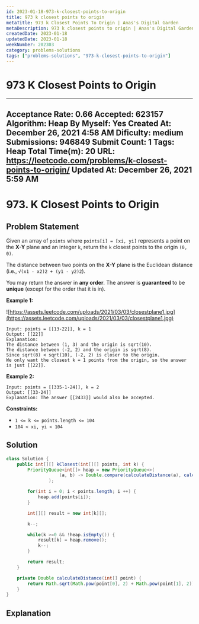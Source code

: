 ```yaml
---
id: 2023-01-18-973-k-closest-points-to-origin
title: 973 k closest points to origin
metaTitle: 973 k Closest Points To Origin | Anas's Digital Garden
metaDescription: 973 k closest points to origin | Anas's Digital Garden
createdDate: 2023-01-18
updatedDate: 2023-01-18
weekNumber: 202303
category: problems-solutions
tags: ["problems-solutions", "973-k-closest-points-to-origin"]
---
```


# 973 K Closest Points to Origin

---
Acceptance Rate: 0.66
Accepted: 623157
Algorithm: Heap
By Myself: Yes
Created At: December 26, 2021 4:58 AM
Dificulty: medium
Submissions: 946849
Submit Count: 1
Tags: Heap
Total Time(m): 20
URL: <https://leetcode.com/problems/k-closest-points-to-origin/>
Updated At: December 26, 2021 5:59 AM
---

# 973. K Closest Points to Origin

## Problem Statement

Given an array of `points` where `points[i] = [xi, yi]` represents a point on the **X-Y** plane and an integer `k`, return the `k` closest points to the origin `(0, 0)`.

The distance between two points on the **X-Y** plane is the Euclidean distance (i.e., `√(x1 - x2)2 + (y1 - y2)2`).

You may return the answer in **any order**. The answer is **guaranteed** to be **unique** (except for the order that it is in).

**Example 1:**

![https://assets.leetcode.com/uploads/2021/03/03/closestplane1.jpg](https://assets.leetcode.com/uploads/2021/03/03/closestplane1.jpg)

```
Input: points = [[13-22]], k = 1
Output: [[22]]
Explanation:
The distance between (1, 3) and the origin is sqrt(10).
The distance between (-2, 2) and the origin is sqrt(8).
Since sqrt(8) < sqrt(10), (-2, 2) is closer to the origin.
We only want the closest k = 1 points from the origin, so the answer is just [[22]].

```

**Example 2:**

```
Input: points = [[335-1-24]], k = 2
Output: [[33-24]]
Explanation: The answer [[2433]] would also be accepted.

```

**Constraints:**

- `1 <= k <= points.length <= 104`
- `104 < xi, yi < 104`

## Solution

```java
class Solution {
    public int[][] kClosest(int[][] points, int k) {
        PriorityQueue<int[]> heap = new PriorityQueue<>(
					(a, b) -> Double.compare(calculateDistance(a), calculateDistance(b))
				);

        for(int i = 0; i < points.length; i ++) {
            heap.add(points[i]);
        }

        int[][] result = new int[k][];

        k--;

        while(k >=0 && !heap.isEmpty()) {
            result[k] = heap.remove();
            k--;
        }

        return result;
    }

    private Double calculateDistance(int[] point) {
        return Math.sqrt(Math.pow(point[0], 2) + Math.pow(point[1], 2));
    }
}
```

## Explanation

